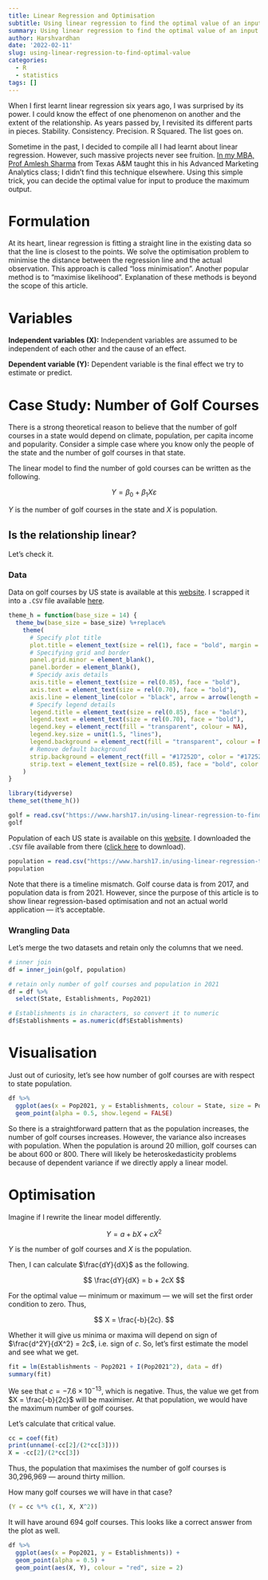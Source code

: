 ```yaml
---
title: Linear Regression and Optimisation
subtitle: Using linear regression to find the optimal value of an input
summary: Using linear regression to find the optimal value of an input
author: Harshvardhan
date: '2022-02-11'
slug: using-linear-regression-to-find-optimal-value
categories:
  - R
  - statistics
tags: []
---
```


When I first learnt linear regression six years ago, I was surprised by its power. I could know the effect of one phenomenon on another and the extent of the relationship. As years passed by, I revisited its different parts in pieces. Stability. Consistency. Precision. R Squared. The list goes on.

Sometime in the past, I decided to compile all I had learnt about linear regression. However, such massive projects never see fruition. [In my MBA, Prof Amlesh Sharma](https://mays.tamu.edu/directory/as19/) from Texas A&M taught this in his Advanced Marketing Analytics class; I didn't find this technique elsewhere. Using this simple trick, you can decide the optimal value for input to produce the maximum output.

# Formulation

At its heart, linear regression is fitting a straight line in the existing data so that the line is closest to the points. We solve the optimisation problem to minimise the distance between the regression line and the actual observation. This approach is called "loss minimisation". Another popular method is to "maximise likelihood". Explanation of these methods is beyond the scope of this article.

# Variables

**Independent variables (X):** Independent variables are assumed to be independent of each other and the cause of an effect.

**Dependent variable (Y):** Dependent variable is the final effect we try to estimate or predict.

# Case Study: Number of Golf Courses

There is a strong theoretical reason to believe that the number of golf courses in a state would depend on climate, population, per capita income and popularity. Consider a simple case where you know only the people of the state and the number of golf courses in that state.

The linear model to find the number of gold courses can be written as the following.

$$
Y = \beta_0 + \beta_1X \varepsilon
$$

$Y$ is the number of golf courses in the state and $X$ is population.

## Is the relationship linear?

Let's check it.

### Data

Data on golf courses by US state is available at this [website](https://www.bls.gov/opub/ted/2018/golf-anyone-a-look-at-golf-courses-and-country-clubs-by-state.htm). I scrapped it into a `.CSV` file available [here](https://www.harsh17.in/using-linear-regression-to-find-optimal-value/data/golf.csv).

```r
theme_h = function(base_size = 14) {
  theme_bw(base_size = base_size) %+replace%
    theme(
      # Specify plot title
      plot.title = element_text(size = rel(1), face = "bold", margin = margin(0,0,5,0), hjust = 0),
      # Specifying grid and border
      panel.grid.minor = element_blank(),
      panel.border = element_blank(),
      # Specidy axis details
      axis.title = element_text(size = rel(0.85), face = "bold"),
      axis.text = element_text(size = rel(0.70), face = "bold"),
      axis.line = element_line(color = "black", arrow = arrow(length = unit(0.3, "lines"), type = "closed")),
      # Specify legend details
      legend.title = element_text(size = rel(0.85), face = "bold"),
      legend.text = element_text(size = rel(0.70), face = "bold"),
      legend.key = element_rect(fill = "transparent", colour = NA),
      legend.key.size = unit(1.5, "lines"),
      legend.background = element_rect(fill = "transparent", colour = NA),
      # Remove default background
      strip.background = element_rect(fill = "#17252D", color = "#17252D"),
      strip.text = element_text(size = rel(0.85), face = "bold", color = "white", margin = margin(5,0,5,0))
    )
}
```


```r
library(tidyverse)
theme_set(theme_h())

golf = read.csv("https://www.harsh17.in/using-linear-regression-to-find-optimal-value/data/golf.csv") %>% as_tibble()
golf
```

Population of each US state is available on this [website](https://worldpopulationreview.com/states). I downloaded the `.CSV` file available from there ([click here](https://www.harsh17.in/using-linear-regression-to-find-optimal-value/data/state_population.csv) to download).

```r
population = read.csv("https://www.harsh17.in/using-linear-regression-to-find-optimal-value/data/state_population.csv") %>% as_tibble()
population
```

Note that there is a timeline mismatch. Golf course data is from 2017, and population data is from 2021. However, since the purpose of this article is to show linear regression-based optimisation and not an actual world application --- it's acceptable.

### Wrangling Data

Let's merge the two datasets and retain only the columns that we need.

```r
# inner join
df = inner_join(golf, population)

# retain only number of golf courses and population in 2021
df = df %>% 
  select(State, Establishments, Pop2021)

# Establishments is in characters, so convert it to numeric
df$Establishments = as.numeric(df$Establishments)
```

# Visualisation

Just out of curiosity, let's see how number of golf courses are with respect to state population.

```r
df %>% 
  ggplot(aes(x = Pop2021, y = Establishments, colour = State, size = Pop2021)) +
  geom_point(alpha = 0.5, show.legend = FALSE)
```

So there is a straightforward pattern that as the population increases, the number of golf courses increases. However, the variance also increases with population. When the population is around 20 million, golf courses can be about 600 or 800. There will likely be heteroskedasticity problems because of dependent variance if we directly apply a linear model.

# Optimisation

Imagine if I rewrite the linear model differently.

$$
Y = a + bX + cX^2
$$

$Y$ is the number of golf courses and $X$ is the population.

Then, I can calculate $\frac{dY}{dX}$ as the following.

$$
\frac{dY}{dX} = b + 2cX
$$

For the optimal value --- minimum or maximum --- we will set the first order condition to zero. Thus,

$$
X = \frac{-b}{2c}.
$$

Whether it will give us minima or maxima will depend on sign of $\frac{d^2Y}{dX^2} = 2c$, i.e. sign of $c$. So, let's first estimate the model and see what we get.

```r
fit = lm(Establishments ~ Pop2021 + I(Pop2021^2), data = df)
summary(fit)
```

We see that $c = -7.6 \times 10^{-13}$, which is negative. Thus, the value we get from $X = \frac{-b}{2c}$ will be maximiser. At that population, we would have the maximum number of golf courses.

Let's calculate that critical value.

```r
cc = coef(fit)
print(unname(-cc[2]/(2*cc[3])))
X = -cc[2]/(2*cc[3])
```

Thus, the population that maximises the number of golf courses is 30,296,969 --- around thirty million.

How many golf courses we will have in that case?

```r
(Y = cc %*% c(1, X, X^2))
```

It will have around 694 golf courses. This looks like a correct answer from the plot as well.

```r
df %>% 
  ggplot(aes(x = Pop2021, y = Establishments)) +
  geom_point(alpha = 0.5) +
  geom_point(aes(X, Y), colour = "red", size = 2)
```
